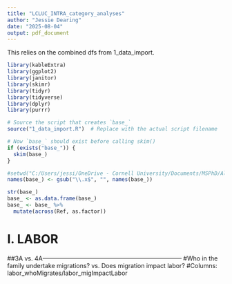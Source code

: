```yaml
---
title: "LCLUC_INTRA_category_analyses"
author: "Jessie Dearing"
date: "2025-08-04"
output: pdf_document
---
```


This relies on the combined dfs from 1_data_import.

```r
library(kableExtra)
library(ggplot2)
library(janitor)
library(skimr)
library(tidyr)
library(tidyverse)
library(dplyr)
library(purrr)
```

```r
# Source the script that creates `base_`
source("1_data_import.R")  # Replace with the actual script filename

# Now `base_` should exist before calling skim()
if (exists("base_")) {
  skim(base_)
}
```

```r

#setwd("C:/Users/jessi/OneDrive - Cornell University/Documents/MSPhD/AllingtonLab_LCLUC/RStudio_WorkingDirectory")
names(base_) <- gsub("\\.x$", "", names(base_))

str(base_)
base_ <- as.data.frame(base_)
base_ <- base_ %>% 
  mutate(across(Ref, as.factor))
```


# I. LABOR

##3A vs. 4A---------------------------------------------------------------------
  #Who in the family undertake migrations? vs. Does migration impact labor?
  #Columns: labor_whoMigrates/labor_migImpactLabor
```r

```




















